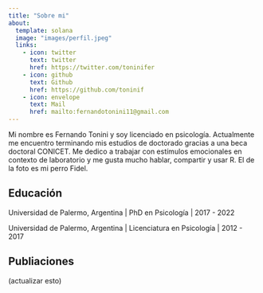 ```yaml
---
title: "Sobre mi"
about:
  template: solana
  image: "images/perfil.jpeg"
  links:
    - icon: twitter
      text: twitter
      href: https://twitter.com/toninifer
    - icon: github
      text: Github
      href: https://github.com/toninif
    - icon: envelope
      text: Mail
      href: mailto:fernandotonini11@gmail.com
---
```


Mi nombre es Fernando Tonini y soy licenciado en psicología. Actualmente me encuentro terminando mis estudios de doctorado gracias a una beca doctoral CONICET. Me dedico a trabajar con estímulos emocionales en contexto de laboratorio y me gusta mucho hablar, compartir y usar R. El de la foto es mi perro Fidel.

## Educación

Universidad de Palermo, Argentina \| PhD en Psicología \| 2017 - 2022

Universidad de Palermo, Argentina \| Licenciatura en Psicología \| 2012 - 2017

## Publiaciones

(actualizar esto)
